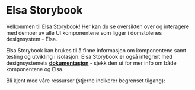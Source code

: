 
<Meta title="Design system/Introduction" />

<style>{`
  .sbdocs-content {
    max-width: 600px;
    text-align: center;
  }
`}</style>

# Elsa Storybook

Velkommen til Elsa Storybook! Her kan du se oversikten over og interagere med demoer av alle UI komponentene som ligger i domstolenes designsystem - Elsa.

Elsa Storybook kan brukes til å finne informasjon om komponentene samt testing og utvikling i isolasjon.
Elsa Storybook er også integrert med designsystemets [**dokumentasjon**](https://design.domstol.no/) - sjekk den ut for mer info om både komponentene og Elsa.

Bli kjent med våre ressurser (stjerne indikerer begrenset tilgang):

<StorybookLinkRow withSpacing>
  <StorybookLink
    text="dds-components"
    href="https://www.npmjs.com/package/@norges-domstoler/dds-components"
    linkType="npm"
  />
  <StorybookLink
    text="dds-design-tokens"
    href="https://www.npmjs.com/package/@norges-domstoler/dds-design-tokens"
    linkType="npm"
  />
  <StorybookLink
    text="Dokumentasjon"
    href="https://design.domstol.no/"
    linkType="zeroheight"
  />
  <StorybookLink
    text="Github *"
    href="https://github.com/domstolene/designsystem"
    linkType="github"
  />
  <StorybookLink
    text="Figma *"
    href="https://www.figma.com/files/project/17499991/Designsystem?fuid=902545492424722130"
    linkType="figma"
  />
  <StorybookLink
    text="Slack *"
    href="https://app.slack.com/client/T0L26CARG/C01HNLSPTT9"
    linkType="slack"
  />
</StorybookLinkRow>
